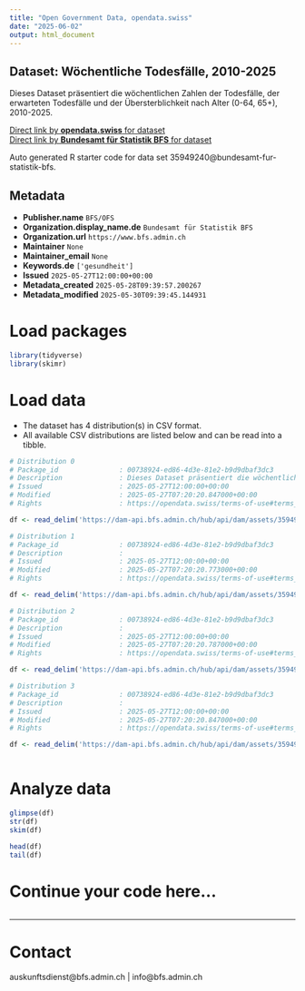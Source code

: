 ```yaml
---
title: "Open Government Data, opendata.swiss"
date: "2025-06-02"
output: html_document
---
```


## Dataset: Wöchentliche Todesfälle, 2010-2025

Dieses Dataset präsentiert die wöchentlichen Zahlen der Todesfälle, der erwarteten Todesfälle und der Übersterblichkeit nach Alter (0-64, 65+), 2010-2025.

[Direct link by **opendata.swiss** for dataset](https://opendata.swiss/de/dataset/wochentliche-todesfalle-2010-20251)<br>
[Direct link by **Bundesamt für Statistik BFS** for dataset](https://www.bfs.admin.ch/asset/de/ts-d-14.03.04.03-wr)

Auto generated R starter code for data set 35949240@bundesamt-fur-statistik-bfs.

## Metadata

- **Publisher.name** `BFS/OFS`
- **Organization.display_name.de** `Bundesamt für Statistik BFS`
- **Organization.url** `https://www.bfs.admin.ch`
- **Maintainer** `None`
- **Maintainer_email** `None`
- **Keywords.de** `['gesundheit']`
- **Issued** `2025-05-27T12:00:00+00:00`
- **Metadata_created** `2025-05-28T09:39:57.200267`
- **Metadata_modified** `2025-05-30T09:39:45.144931`


# Load packages

```r

library(tidyverse)
library(skimr)

```

# Load data

-   The dataset has 4 distribution(s) in CSV format.
-   All available CSV distributions are listed below and can be read into a tibble.

```r

# Distribution 0
# Package_id               : 00738924-ed86-4d3e-81e2-b9d9dbaf3dc3
# Description              : Dieses Dataset präsentiert die wöchentlichen Zahlen der Todesfälle, der erwarteten Todesfälle und der Übersterblichkeit nach Alter (0-64, 65+), 2010-2025.
# Issued                   : 2025-05-27T12:00:00+00:00
# Modified                 : 2025-05-27T07:20:20.847000+00:00
# Rights                   : https://opendata.swiss/terms-of-use#terms_by_ask

df <- read_delim('https://dam-api.bfs.admin.ch/hub/api/dam/assets/35949262/master')

# Distribution 1
# Package_id               : 00738924-ed86-4d3e-81e2-b9d9dbaf3dc3
# Description              : 
# Issued                   : 2025-05-27T12:00:00+00:00
# Modified                 : 2025-05-27T07:20:20.773000+00:00
# Rights                   : https://opendata.swiss/terms-of-use#terms_by_ask

df <- read_delim('https://dam-api.bfs.admin.ch/hub/api/dam/assets/35949261/master')

# Distribution 2
# Package_id               : 00738924-ed86-4d3e-81e2-b9d9dbaf3dc3
# Description              : 
# Issued                   : 2025-05-27T12:00:00+00:00
# Modified                 : 2025-05-27T07:20:20.787000+00:00
# Rights                   : https://opendata.swiss/terms-of-use#terms_by_ask

df <- read_delim('https://dam-api.bfs.admin.ch/hub/api/dam/assets/35949257/master')

# Distribution 3
# Package_id               : 00738924-ed86-4d3e-81e2-b9d9dbaf3dc3
# Description              : 
# Issued                   : 2025-05-27T12:00:00+00:00
# Modified                 : 2025-05-27T07:20:20.847000+00:00
# Rights                   : https://opendata.swiss/terms-of-use#terms_by_ask

df <- read_delim('https://dam-api.bfs.admin.ch/hub/api/dam/assets/35949254/master')



```

# Analyze data

```r

glimpse(df)
str(df)
skim(df)

head(df)
tail(df)

```

# Continue your code here...

```r

```

------------------------------------------------------------------------

# Contact

auskunftsdienst@bfs.admin.ch | info@bfs.admin.ch
